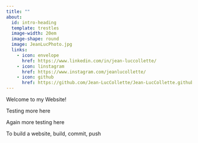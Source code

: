 ```yaml
---
title: ""
about:
  id: intro-heading
  template: trestles
  image-width: 20em
  image-shape: round
  image: JeanLucPhoto.jpg
  links:
    - icon: envelope
      href: https://www.linkedin.com/in/jean-luccollette/
    - icon: linstagram
      href: https://www.instagram.com/jeanlucollette/
    - icon: github
      href: https://github.com/Jean-LucCollette/Jean-LucCollette.github.io
---
```


Welcome to my Website!

Testing more here

Again more testing here

To build a website, build, commit, push
